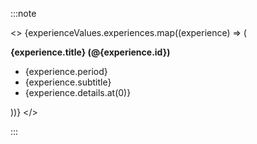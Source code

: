 
:::note

<div></div>

<>
  {experienceValues.experiences.map((experience) => (
    <div className="experience" key={experience.title}>
      <strong className="company-link" onClick={experience.onClick}>
        {experience.title} (@{experience.id})
      </strong>
      <ul>
        <li>{experience.period}</li>
        <li>{experience.subtitle}</li>
        <li>
          <Markdown>{experience.details.at(0)}</Markdown>
        </li>
      </ul>
    </div>
  ))}
</>

:::
